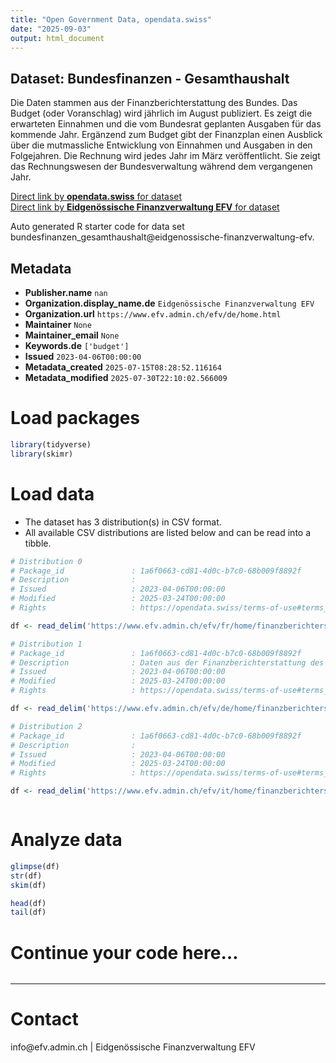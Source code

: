 ```yaml
---
title: "Open Government Data, opendata.swiss"
date: "2025-09-03"
output: html_document
---
```


## Dataset: Bundesfinanzen - Gesamthaushalt

Die Daten stammen aus der Finanzberichterstattung des Bundes. Das Budget (oder Voranschlag) wird jährlich im August publiziert. Es zeigt die erwarteten Einnahmen und die vom Bundesrat geplanten Ausgaben für das kommende Jahr. Ergänzend zum Budget gibt der Finanzplan einen Ausblick über die mutmassliche Entwicklung von Einnahmen und Ausgaben in den Folgejahren. Die Rechnung wird jedes Jahr im März veröffentlicht. Sie zeigt das Rechnungswesen der Bundesverwaltung während dem vergangenen Jahr.

[Direct link by **opendata.swiss** for dataset](https://opendata.swiss/de/dataset/bundesfinanzen-gesamthaushalt)<br>
[Direct link by **Eidgenössische Finanzverwaltung EFV** for dataset]()

Auto generated R starter code for data set bundesfinanzen_gesamthaushalt@eidgenossische-finanzverwaltung-efv.

## Metadata

- **Publisher.name** `nan`
- **Organization.display_name.de** `Eidgenössische Finanzverwaltung EFV`
- **Organization.url** `https://www.efv.admin.ch/efv/de/home.html`
- **Maintainer** `None`
- **Maintainer_email** `None`
- **Keywords.de** `['budget']`
- **Issued** `2023-04-06T00:00:00`
- **Metadata_created** `2025-07-15T08:28:52.116164`
- **Metadata_modified** `2025-07-30T22:10:02.566009`


# Load packages

```r

library(tidyverse)
library(skimr)

```

# Load data

-   The dataset has 3 distribution(s) in CSV format.
-   All available CSV distributions are listed below and can be read into a tibble.

```r

# Distribution 0
# Package_id               : 1a6f0663-cd81-4d0c-b7c0-68b009f8892f
# Description              : 
# Issued                   : 2023-04-06T00:00:00
# Modified                 : 2025-03-24T00:00:00
# Rights                   : https://opendata.swiss/terms-of-use#terms_by

df <- read_delim('https://www.efv.admin.ch/efv/fr/home/finanzberichterstattung/daten/open_gov_data1.html')

# Distribution 1
# Package_id               : 1a6f0663-cd81-4d0c-b7c0-68b009f8892f
# Description              : Daten aus der Finanzberichterstattung des Bundes: Einnahmen, Ausgaben nach Art, Ausgaben nach Aufgabengebiet, Erfolgsrechnung, Investitionsrechnung, Finanzierungsrechnung, Bilanz, Kennzahlen, volkswirtschaftliche Referenzwerte, Schulden, Schuldenbremse
# Issued                   : 2023-04-06T00:00:00
# Modified                 : 2025-03-24T00:00:00
# Rights                   : https://opendata.swiss/terms-of-use#terms_by

df <- read_delim('https://www.efv.admin.ch/efv/de/home/finanzberichterstattung/daten/open_gov_data1.html')

# Distribution 2
# Package_id               : 1a6f0663-cd81-4d0c-b7c0-68b009f8892f
# Description              : 
# Issued                   : 2023-04-06T00:00:00
# Modified                 : 2025-03-24T00:00:00
# Rights                   : https://opendata.swiss/terms-of-use#terms_by

df <- read_delim('https://www.efv.admin.ch/efv/it/home/finanzberichterstattung/daten/open_gov_data1.html')



```

# Analyze data

```r

glimpse(df)
str(df)
skim(df)

head(df)
tail(df)

```

# Continue your code here...

```r

```

------------------------------------------------------------------------

# Contact

info@efv.admin.ch | Eidgenössische Finanzverwaltung EFV
